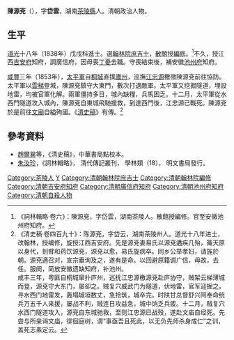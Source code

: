 '''陳源兗'''（{{bd|？||1853年||Chen陳}}），字'''岱雲'''，湖南[[茶陵縣|茶陵縣]]人。清朝政治人物。

==生平==
[[道光|道光]]十八年（1838年）戊戌科進士。選[[翰林院|翰林院]][[庶吉士|庶吉士]]，[[散館|散館]]授[[編修|編修]]。<ref>《詞林輯略·卷六》：陳源兗，字岱雲，湖南茶陵人。散館授編修。官至安徽池州府知府。</ref>不久，授江西[[吉安府|吉安府]]知府，調廣信府，因母喪[[丁憂|丁憂]]去職。守喪結束後，補安徽[[池州府|池州府]]知府。

[[咸豐|咸豐]]三年（1853年），[[太平軍|太平軍]]自[[桐城|桐城]]直撲[[廬州|廬州]]，巡撫[[江忠源|江忠源]]檄徵陳源兗前往協防。太平軍以[[雲梯|雲梯]]登城，陳源兗鎮守大東門，數次打退敵軍。太平軍又挖掘隧道，埋設地雷，均被官軍化解。兩軍僵持多日，城內缺糧，兵馬困乏。十二月，太平軍從水西門隧道攻入城內，陳源兗自東城飛馳援救，到達西門後，江忠源已戰死。陳源兗於是前往[[文廟|文廟]]自縊殉國。《[[清史稿|清史稿]]》有傳。<ref>《清史稿·卷四百九十》：陈源兗，字岱云，湖南茶陵州人。道光十八年进士，改翰林，授编修，旋授江西吉安府。先是源兗妻易氏以源兗遘疾几殆，籥天原以身代，刲臂和药饮源兗，源兗以愈，易氏旋病卒。同乡公举孝妇，请旌於朝。源兗適召对，宣宗垂询及之，遂有是命。以回避原籍调广信，母故，去任。服阕，简放安徽遗缺知府，补池州。<br>咸丰三年，粤匪自桐城窜扑庐州，巡抚江忠源檄源兗赴庐协守，贼架云梯薄城而登，源兗守大东门，屡卻之。贼复穴威武门为隧道，伏地雷，官军迎掘之。寻水西门地雷发，轰塌城垣数丈，急抢筑，城卒完。时陕甘总督舒兴阿奉命统兵万五千人来援，屡战不利，贼连日攻益急，城中饷乏兵疲。十二月，贼复穴水西门隧道攻入，源兗自东城驰救，至则江忠源已战殁，遂赴文庙自经死。先尝与所亲谒文庙，徘徊庭树，谓“事亟吾且死此，以无负先师杀身成仁”之训，盖死志素定云。</ref>

==參考資料==
{{reflist}}
*[[趙爾巽|趙爾巽]]等，《清史稿》，中華書局點校本。
*[[朱汝珍|朱汝珍]]，《詞林輯略》， 清代傳記叢刊， 學林類（18）， 明文書局發行。

{{道光十八年戊戌科殿試金榜}}

{{Authority control}}

{{DEFAULTSORT:Chen陳}}
[[Category:茶陵人|Category:茶陵人]]
[[Category:陳姓|Y]]
[[Category:清朝翰林院庶吉士|Category:清朝翰林院庶吉士]]
[[Category:清朝翰林院編修|Category:清朝翰林院編修]]
[[Category:清朝吉安府知府|Category:清朝吉安府知府]]
[[Category:清朝廣信府知府|Category:清朝廣信府知府]]
[[Category:清朝池州府知府|Category:清朝池州府知府]]
[[Category:清朝自殺人物|Category:清朝自殺人物]]


{{清朝人物小作品}}